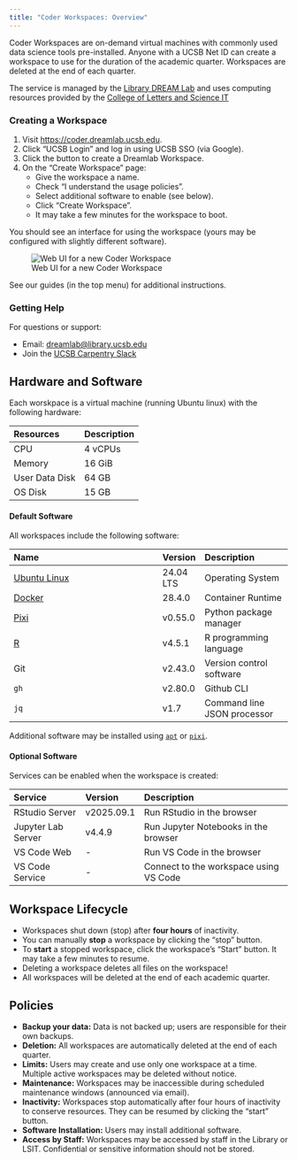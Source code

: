 ```yaml
---
title: "Coder Workspaces: Overview"
---
```


Coder Workspaces are on-demand virtual machines with commonly used data
science tools pre-installed. Anyone with a UCSB Net ID can create a
workspace to use for the duration of the academic quarter. Workspaces are
deleted at the end of each quarter.

The service is managed by the [Library DREAM Lab](https://www.library.ucsb.edu/dreamlab) and uses
computing resources provided by the [College of Letters and Science IT](https://www.lsit.ucsb.edu)

### Creating a Workspace

1. Visit <https://coder.dreamlab.ucsb.edu>.
2. Click "UCSB Login" and log in using UCSB SSO (via Google).
3. Click the button to create a Dreamlab Workspace.
4. On the "Create Workspace" page:
    *  Give the workspace a name.
    *  Check "I understand the usage policies".
    *  Select additional software to enable (see below).
    *  Click "Create Workspace".
    *  It may take a few minutes for the workspace to boot.

You should see an interface for using the workspace (yours may be configured with slightly different software).

![Web UI for a new Coder Workspace](images/workspace.png)

See our guides (in the top menu) for additional instructions.

### Getting Help

For questions or support:

* Email: <dreamlab@library.ucsb.edu>
* Join the [UCSB Carpentry Slack](https://join.slack.com/t/ucsbcarpentry/shared_invite/zt-3chxqtb2b-cVc3l~yj1ghUhZLNmOLfhQ)

## Hardware and Software

Each worskpace is a virtual machine (running Ubuntu linux) with the following hardware:

| Resources      | Description |
| :------------- | :---------- |
| CPU            | 4 vCPUs     |
| Memory         | 16 GiB      |
| User Data Disk | 64 GB       |
| OS Disk        | 15 GB       |

#### Default Software

All workspaces include the following software:

| Name                                           | Version   | Description                 |
| :--------------------------------------------- | :-------- | :-------------------------- |
| [Ubuntu Linux](https://ubuntu.com/)            | 24.04 LTS | Operating System            |
| [Docker](https://docs.docker.com/get-started/) | 28.4.0    | Container Runtime           |
| [Pixi](https://pixi.sh/latest/)                | v0.55.0   | Python package manager      |
| [R](https://www.r-project.org/)                | v4.5.1    | R programming language      |
| Git                                            | v2.43.0   | Version control software    |
| `gh`                                           | v2.80.0   | Github CLI                  |
| `jq`                                           | v1.7      | Command line JSON processor |

Additional software may be installed using [`apt`](https://documentation.ubuntu.com/server/how-to/software/package-management/) or [`pixi`](https://pixi.sh).

#### Optional Software
Services can be enabled when the workspace is created:

| Service            | Version    | Description                            |
| :----------------- | :--------- | :------------------------------------- |
| RStudio Server     | v2025.09.1 | Run RStudio in the browser             |
| Jupyter Lab Server | v4.4.9     | Run Jupyter Notebooks in the browser   |
| VS Code Web        | -          | Run VS Code in the browser             |
| VS Code Service    | -          | Connect to the workspace using VS Code |


## Workspace Lifecycle

* Workspaces shut down (stop) after __four hours__ of inactivity.
* You can manually __stop__ a workspace by clicking the "stop" button.
* To __start__ a stopped workspace, click the workspace's "Start" button. It may take a few minutes to resume.
* Deleting a workspace deletes all files on the workspace!
* All workspaces will be deleted at the end of each academic quarter.

## Policies

* **Backup your data:** Data is not backed up; users are responsible for their own backups.
* **Deletion:** All workspaces are automatically deleted at the end of each quarter.
* **Limits:** Users may create and use only one workspace at a time. Multiple active workspaces may be deleted without notice.
* **Maintenance:** Workspaces may be inaccessible during scheduled maintenance windows (announced via email).
* **Inactivity:** Workspaces stop automatically after four hours of inactivity to conserve resources. They can be resumed by clicking the "start" button.
* **Software Installation:** Users may install additional software.
* **Access by Staff:** Workspaces may be accessed by staff in the Library or LSIT. Confidential or sensitive information should not be stored.